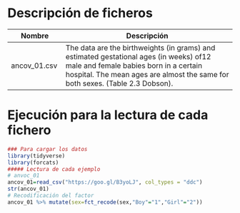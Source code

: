 # Descripción de ficheros

Nombre             | Descripción
-------------------|------------------------------------------------------------
ancov_01.csv       |   The data are the birthweights (in grams) and estimated gestational ages (in weeks) of12 male and female babies born in a certain hospital. The mean ages are almost the same for both sexes.  (Table 2.3 Dobson).

# Ejecución para la lectura de cada fichero

```r
### Para cargar los datos
library(tidyverse)
library(forcats)
##### Lectura de cada ejemplo
# anvoc_01
ancov_01=read_csv("https://goo.gl/B3yoLJ", col_types = "ddc")
str(ancov_01)
# Recodificación del factor
ancov_01 %>% mutate(sex=fct_recode(sex,"Boy"="1","Girl"="2"))
```

